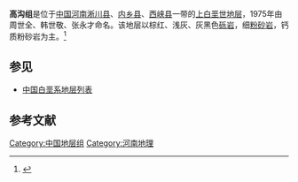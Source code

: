 {{Infobox rockunit
| name           = 高沟组
| period         = 上白垩世
| age            = 
| image          = 
| imagesize      = 
| caption        = 
| type           = [[组_(地质学)|组]]
| prilithology   = 棕红、浅灰、灰黑色[[砾岩|砾岩]]，细[[粉砂岩|粉砂岩]]，钙质粉砂岩
| otherlithology = 
| namedfor       = 
| namedby        = 周世全、韩世敬、张永才
| region         = [[河南|河南]][[淅川县|淅川县]]、[[内乡县|内乡县]]、[[西峡县|西峡县]]一带
| country        = {{PRC}}
| coordinates    =
| unitof         =
| subunits       = 
| underlies      = [[马家村组|马家村组]]
| overlies       = [[白湾组|白湾组]]
| thickness      = 
| extent         =
| area           = 
| map            = 
| map_caption    = 
}}
'''高沟组'''是位于[[中国|中国]][[河南|河南]][[淅川县|淅川县]]、[[内乡县|内乡县]]、[[西峡县|西峡县]]一带的[[上白垩世|上白垩世]][[地层|地层]]，1975年由周世全、韩世敬、张永才命名。该地层以棕红、浅灰、灰黑色[[砾岩|砾岩]]，细[[粉砂岩|粉砂岩]]，钙质粉砂岩为主。<ref>{{cite book | title=《中国岩石地层辞典》 | publisher=中国地质大学出版社 | author=高振家、陈克强、魏家庸 | year=2000}}</ref>

== 参见 ==
* [[中国白垩系地层列表|中国白垩系地层列表]]

== 参考文献 ==
{{Reflist}}

{{地质小作品}}

[[Category:中国地层组|Category:中国地层组]]
[[Category:河南地理|Category:河南地理]]